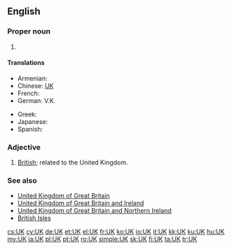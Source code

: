 {{also|Appendix:Variations of "uk"}}
==English==

===Proper noun===
{{en-proper noun}}

# {{abbreviation of|United Kingdom|lang=en}}

====Translations====
{{trans-top|Abbreviation of United Kingdom}}
* Armenian: {{t|hy|ՄԹ}}
* Chinese: [[UK]]
* French: {{t|fr|R.U.|m}}
* German: V.K.
{{trans-mid}}
* Greek: {{t|el|ΗΒ|n}}
* Japanese: {{t+|ja|UK}}
* Spanish: {{t|es|R.U.|m}}
{{trans-bottom}}

===Adjective===
{{en-adj|?}}

# [[British]]; related to the United Kingdom.

===See also===
* [[United Kingdom of Great Britain]]
* [[United Kingdom of Great Britain and Ireland]]
* [[United Kingdom of Great Britain and Northern Ireland]]
* [[British Isles]]

[[cs:UK]]
[[cy:UK]]
[[de:UK]]
[[et:UK]]
[[el:UK]]
[[fr:UK]]
[[ko:UK]]
[[io:UK]]
[[it:UK]]
[[kk:UK]]
[[ku:UK]]
[[hu:UK]]
[[my:UK]]
[[ja:UK]]
[[pl:UK]]
[[pt:UK]]
[[ro:UK]]
[[simple:UK]]
[[sk:UK]]
[[fi:UK]]
[[ta:UK]]
[[tr:UK]]